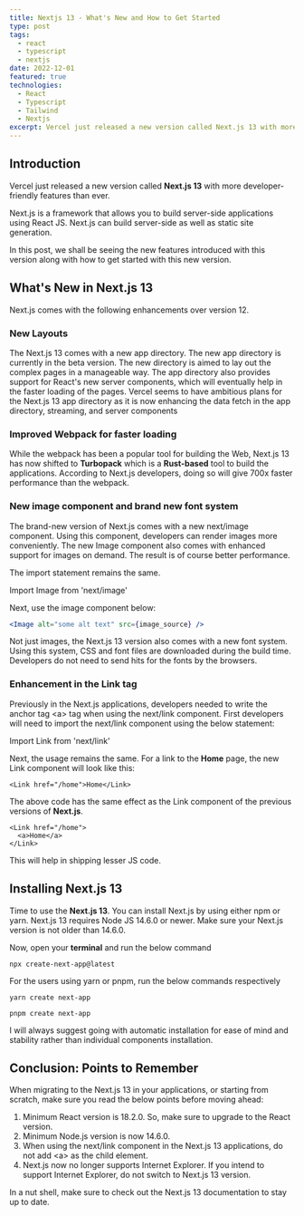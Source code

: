 ```yaml
---
title: Nextjs 13 - What's New and How to Get Started
type: post
tags:
  - react
  - typescript
  - nextjs
date: 2022-12-01
featured: true
technologies:
  - React
  - Typescript
  - Tailwind
  - Nextjs
excerpt: Vercel just released a new version called Next.js 13 with more developer-friendly features than ever. Next.js is a framework that allows you to build server-side applications using React JS.
---
```


## Introduction

Vercel just released a new version called **Next.js 13** with more developer-friendly features than ever.

Next.js is a framework that allows you to build server-side applications using React JS. Next.js can build server-side as well as static site generation.

In this post, we shall be seeing the new features introduced with this version along with how to get started with this new version.

## What's New in Next.js 13

Next.js comes with the following enhancements over version 12.

### New Layouts

The Next.js 13 comes with a new app directory. The new app directory is currently in the beta version. The new directory is aimed to lay out the complex pages in a manageable way. The app directory also provides support for React's new server components, which will eventually help in the faster loading of the pages. Vercel seems to have ambitious plans for the Next.js 13 app directory as it is now enhancing the data fetch in the app directory, streaming, and server components

### Improved Webpack for faster loading

While the webpack has been a popular tool for building the Web, Next.js 13 has now shifted to **Turbopack** which is a **Rust-based** tool to build the applications. According to Next.js developers, doing so will give 700x faster performance than the webpack.

### New image component and brand new font system

The brand-new version of Next.js comes with a new next/image component. Using this component, developers can render images more conveniently. The new Image component also comes with enhanced support for images on demand. The result is of course better performance.

The import statement remains the same.

Import Image from 'next/image'

Next, use the image component below:

```jsx
<Image alt="some alt text" src={image_source} />
```

Not just images, the Next.js 13 version also comes with a new font system. Using this system, CSS and font files are downloaded during the build time. Developers do not need to send hits for the fonts by the browsers.

### Enhancement in the Link tag

Previously in the Next.js applications, developers needed to write the anchor tag \<a\> tag when using the next/link component. First developers will need to import the next/link component using the below statement:

Import Link from 'next/link'

Next, the usage remains the same. For a link to the **Home** page, the new Link component will look like this:

```tsx
<Link href="/home">Home</Link>
```

The above code has the same effect as the Link component of the previous versions of **Next.js**.

```tsx
<Link href="/home">
  <a>Home</a>
</Link>
```

This will help in shipping lesser JS code.

## Installing Next.js 13

Time to use the **Next.js 13**. You can install Next.js by using either npm or yarn. Next.js 13 requires Node JS 14.6.0 or newer. Make sure your Next.js version is not older than 14.6.0.

Now, open your **terminal** and run the below command

`npx create-next-app@latest`

<ImageArticle src="/articles/nextjs-13-install.png" alt="Next.js 13" />

For the users using yarn or pnpm, run the below commands respectively

`yarn create next-app`

`pnpm create next-app`

I will always suggest going with automatic installation for ease of mind and stability rather than individual components installation.

## Conclusion: Points to Remember

When migrating to the Next.js 13 in your applications, or starting from scratch, make sure you read the below points before moving ahead:

1. Minimum React version is 18.2.0. So, make sure to upgrade to the React version.
2. Minimum Node.js version is now 14.6.0.
3. When using the next/link component in the Next.js 13 applications, do not add \<a\> as the child element.
4. Next.js now no longer supports Internet Explorer. If you intend to support Internet Explorer, do not switch to Next.js 13 version.

In a nut shell, make sure to check out the Next.js 13 documentation to stay up to date.
